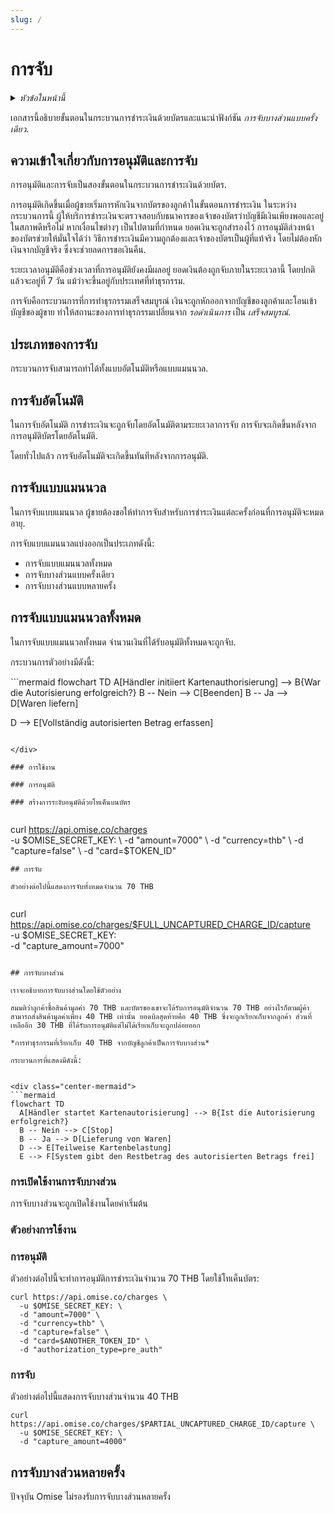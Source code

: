 ```yaml
---
slug: /
---
```



# การจับ

<details>
  <summary><em>หัวข้อในหน้านี้</em></summary>

- [ความเข้าใจเกี่ยวกับการอนุมัติและการจับ](#ความเข้าใจเกี่ยวกับการอนุมัติและการจับ)
- [ประเภทของการจับ](#ประเภทของการจับ)
  - [การจับอัตโนมัติ](#การจับอัตโนมัติ)
  - [การจับแบบแมนนวล](#การจับแบบแมนนวล)
  - [การจับแบบแมนนวลทั้งหมด](#การจับแบบแมนนวลทั้งหมด)
  - [การจับบางส่วนแบบครั้งเดียว](#การจับบางส่วนแบบครั้งเดียว)
  - [การจับบางส่วนแบบหลายครั้ง](#การจับบางส่วนแบบหลายครั้ง)

</details>

เอกสารนี้อธิบายขั้นตอนในกระบวนการชำระเงินด้วยบัตรและแนะนำฟังก์ชัน *การจับบางส่วนแบบครั้งเดียว*.


<!-- 
<TOCInline toc={toc} /> -->

## ความเข้าใจเกี่ยวกับการอนุมัติและการจับ

การอนุมัติและการจับเป็นสองขั้นตอนในกระบวนการชำระเงินด้วยบัตร.

การอนุมัติเกิดขึ้นเมื่อผู้ขายเริ่มการหักเงินจากบัตรของลูกค้าในขั้นตอนการชำระเงิน ในระหว่างกระบวนการนี้ ผู้ให้บริการชำระเงินจะตรวจสอบกับธนาคารของเจ้าของบัตรว่าบัญชีมีเงินเพียงพอและอยู่ในสภาพดีหรือไม่ หากเงื่อนไขต่างๆ เป็นไปตามที่กำหนด ยอดเงินจะถูกสำรองไว้ การอนุมัติล่วงหน้าของบัตรช่วยให้มั่นใจได้ว่า วิธีการชำระเงินมีความถูกต้องและเจ้าของบัตรเป็นผู้ที่แท้จริง โดยไม่ต้องหักเงินจากบัญชีจริง ซึ่งจะช่วยลดการขอเงินคืน.

ระยะเวลาอนุมัติคือช่วงเวลาที่การอนุมัติยังคงมีผลอยู่ ยอดเงินต้องถูกจับภายในระยะเวลานี้ โดยปกติแล้วจะอยู่ที่ 7 วัน แม้ว่าจะขึ้นอยู่กับประเทศที่ทำธุรกรรม.

การจับคือกระบวนการที่การทำธุรกรรมเสร็จสมบูรณ์ เงินจะถูกหักออกจากบัญชีของลูกค้าและโอนเข้าบัญชีของผู้ขาย ทำให้สถานะของการทำธุรกรรมเปลี่ยนจาก *รอดำเนินการ* เป็น *เสร็จสมบูรณ์*.

## ประเภทของการจับ

กระบวนการจับสามารถทำได้ทั้งแบบอัตโนมัติหรือแบบแมนนวล.

## การจับอัตโนมัติ

ในการจับอัตโนมัติ การชำระเงินจะถูกจับโดยอัตโนมัติตามระยะเวลาการจับ การจับจะเกิดขึ้นหลังจากการอนุมัติบัตรโดยอัตโนมัติ.

โดยทั่วไปแล้ว การจับอัตโนมัติจะเกิดขึ้นทันทีหลังจากการอนุมัติ.

## การจับแบบแมนนวล

ในการจับแบบแมนนวล ผู้ขายต้องขอให้ทำการจับสำหรับการชำระเงินแต่ละครั้งก่อนที่การอนุมัติจะหมดอายุ.

การจับแบบแมนนวลแบ่งออกเป็นประเภทดังนี้:

- การจับแบบแมนนวลทั้งหมด
- การจับบางส่วนแบบครั้งเดียว
- การจับบางส่วนแบบหลายครั้ง

## การจับแบบแมนนวลทั้งหมด

ในการจับแบบแมนนวลทั้งหมด จำนวนเงินที่ได้รับอนุมัติทั้งหมดจะถูกจับ.

กระบวนการตัวอย่างมีดังนี้:


<div class="center-mermaid">
```mermaid
flowchart TD
  A[Händler initiiert Kartenauthorisierung] --> B{War die Autorisierung erfolgreich?}
  B -- Nein --> C[Beenden]
  B -- Ja --> D[Waren liefern]
 
  D --> E[Vollständig autorisierten Betrag erfassen]
```

</div>

### การใช้งาน

### การอนุมัติ

### สร้างการระงับอนุมัติด้วยโทเค็นบนบัตร


```
curl https://api.omise.co/charges \
  -u $OMISE_SECRET_KEY: \
  -d "amount=7000" \
  -d "currency=thb" \
  -d "capture=false" \
  -d "card=$TOKEN_ID"
```
## การจับ

ตัวอย่างต่อไปนี้แสดงการจับทั้งหมดจำนวน 70 THB


```
curl https://api.omise.co/charges/$FULL_UNCAPTURED_CHARGE_ID/capture \
  -u $OMISE_SECRET_KEY: \
  -d "capture_amount=7000"
```

## การจับบางส่วน

เราจะอธิบายการจับบางส่วนโดยใช้ตัวอย่าง

สมมติว่าลูกค้าซื้อสินค้ามูลค่า 70 THB และบัตรของเขาจะได้รับการอนุมัติจำนวน 70 THB อย่างไรก็ตามผู้ค้าสามารถส่งสินค้ามูลค่าเพียง 40 THB เท่านั้น ยอดบิลสุดท้ายคือ 40 THB ซึ่งจะถูกเรียกเก็บจากลูกค้า ส่วนที่เหลืออีก 30 THB ที่ได้รับการอนุมัติแต่ไม่ได้เรียกเก็บจะถูกปล่อยออก

*การทำธุรกรรมที่เรียกเก็บ 40 THB จากบัญชีลูกค้าเป็นการจับบางส่วน*

กระบวนการที่แสดงมีดังนี้:


<div class="center-mermaid">
```mermaid
flowchart TD
  A[Händler startet Kartenautorisierung] --> B{Ist die Autorisierung erfolgreich?}
  B -- Nein --> C[Stop]
  B -- Ja --> D[Lieferung von Waren]
  D --> E[Teilweise Kartenbelastung]
  E --> F[System gibt den Restbetrag des autorisierten Betrags frei]
```
</div>

### การเปิดใช้งานการจับบางส่วน

การจับบางส่วนจะถูกเปิดใช้งานโดยค่าเริ่มต้น

### ตัวอย่างการใช้งาน

### การอนุมัติ

ตัวอย่างต่อไปนี้จะทำการอนุมัติการชำระเงินจำนวน 70 THB โดยใช้โทเค็นบัตร:


```
curl https://api.omise.co/charges \
  -u $OMISE_SECRET_KEY: \
  -d "amount=7000" \
  -d "currency=thb" \
  -d "capture=false" \
  -d "card=$ANOTHER_TOKEN_ID" \
  -d "authorization_type=pre_auth"
 ```
 ### การจับ

ตัวอย่างต่อไปนี้แสดงการจับบางส่วนจำนวน 40 THB


```
curl https://api.omise.co/charges/$PARTIAL_UNCAPTURED_CHARGE_ID/capture \
  -u $OMISE_SECRET_KEY: \
  -d "capture_amount=4000"
```
## การจับบางส่วนหลายครั้ง

ปัจจุบัน Omise ไม่รองรับการจับบางส่วนหลายครั้ง
